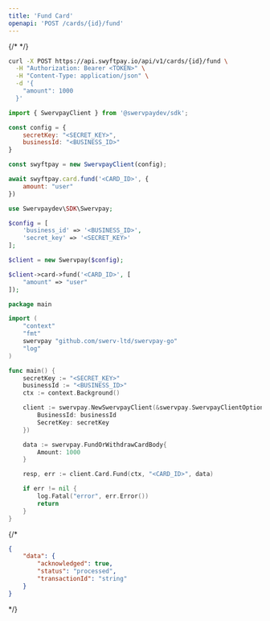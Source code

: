 ```yaml
---
title: 'Fund Card'
openapi: 'POST /cards/{id}/fund'
---
```


{/* <Snippet file="authorization.mdx" /> */}

<RequestExample>

```bash cURL
curl -X POST https://api.swyftpay.io/api/v1/cards/{id}/fund \
  -H "Authorization: Bearer <TOKEN>" \
  -H "Content-Type: application/json" \
  -d '{
    "amount": 1000
  }'
```

```javascript Node.js
import { SwervpayClient } from '@swervpaydev/sdk';

const config = {
    secretKey: "<SECRET_KEY>",
    businessId: "<BUSINESS_ID>"
}

const swyftpay = new SwervpayClient(config);

await swyftpay.card.fund('<CARD_ID>', {
    amount: "user"
})
```

```php PHP
use Swervpaydev\SDK\Swervpay;

$config = [
	'business_id' => '<BUSINESS_ID>',
	'secret_key' => '<SECRET_KEY>'
];

$client = new Swervpay($config);

$client->card->fund('<CARD_ID>', [
    "amount" => "user"
]);
```


```go Go
package main

import (
	"context"
	"fmt"
	swervpay "github.com/swerv-ltd/swervpay-go"
	"log"
)

func main() {
	secretKey := "<SECRET_KEY>"
    businessId := "<BUSINESS_ID>"
	ctx := context.Background()

	client := swervpay.NewSwervpayClient(&swervpay.SwervpayClientOption{
        BusinessId: businessId
        SecretKey: secretKey
    })

    data := swervpay.FundOrWithdrawCardBody{
        Amount: 1000
    }

	resp, err := client.Card.Fund(ctx, "<CARD_ID>", data)

	if err != nil {
		log.Fatal("error", err.Error())
		return
	}
}
```

</RequestExample>

{/* <ResponseExample>

```json Response
{
    "data": {
        "acknowledged": true,
        "status": "processed",
        "transactionId": "string"
    }
}
```

</ResponseExample> */}
